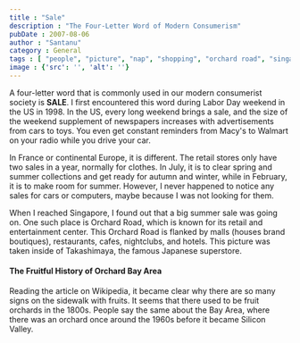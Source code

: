 ```yaml
---
title : "Sale"
description : "The Four-Letter Word of Modern Consumerism"
pubDate : 2007-08-06
author : "Santanu"
category : General
tags : [ "people", "picture", "nap", "shopping", "orchard road", "singapore", "sale", "reading", "road", "wal-mart", "drive", "car", "weekend", "letter",]
image : {'src': '', 'alt': ''}
---
```

A four-letter word that is commonly used in our modern consumerist society is **SALE**. I first encountered this word during Labor Day weekend in the US in 1998. In the US, every long weekend brings a sale, and the size of the weekend supplement of newspapers increases with advertisements from cars to toys. You even get constant reminders from Macy's to Walmart on your radio while you drive your car.

In France or continental Europe, it is different. The retail stores only have two sales in a year, normally for clothes. In July, it is to clear spring and summer collections and get ready for autumn and winter, while in February, it is to make room for summer. However, I never happened to notice any sales for cars or computers, maybe because I was not looking for them.

When I reached Singapore, I found out that a big summer sale was going on. One such place is Orchard Road, which is known for its retail and entertainment center. This Orchard Road is flanked by malls (houses brand boutiques), restaurants, cafes, nightclubs, and hotels. This picture was taken inside of Takashimaya, the famous Japanese superstore.

#### The Fruitful History of Orchard Bay Area
Reading the article on Wikipedia, it became clear why there are so many signs on the sidewalk with fruits. It seems that there used to be fruit orchards in the 1800s. People say the same about the Bay Area, where there was an orchard once around the 1960s before it became Silicon Valley.
